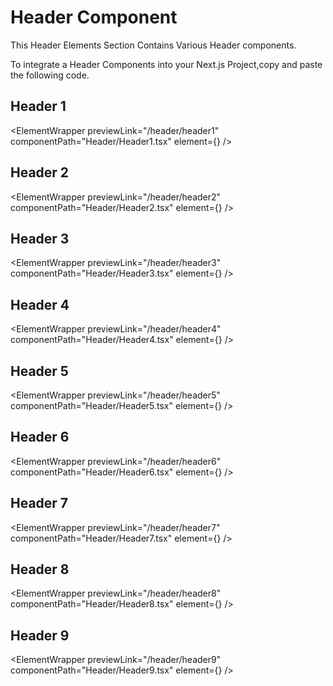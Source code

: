 
# Header Component

This Header Elements Section Contains Various Header components.

To integrate a Header Components into your Next.js Project,copy and paste the following code.

## Header 1

<ElementWrapper
  previewLink="/header/header1"
  componentPath="Header/Header1.tsx"
  element={<Header1 />}
/>

## Header 2

<ElementWrapper
  previewLink="/header/header2"
  componentPath="Header/Header2.tsx"
  element={<Header2 />}
/>

## Header 3

<ElementWrapper
  previewLink="/header/header3"
  componentPath="Header/Header3.tsx"
  element={<Header3 />}
/>

## Header 4

<ElementWrapper
  previewLink="/header/header4"
  componentPath="Header/Header4.tsx"
  element={<Header4 />}
/>

## Header 5

<ElementWrapper
  previewLink="/header/header5"
  componentPath="Header/Header5.tsx"
  element={<Header5 />}
/>

## Header 6

<ElementWrapper
  previewLink="/header/header6"
  componentPath="Header/Header6.tsx"
  element={<Header6 />}
/>

## Header 7

<ElementWrapper
  previewLink="/header/header7"
  componentPath="Header/Header7.tsx"
  element={<Header7 />}
/>

## Header 8

<ElementWrapper
  previewLink="/header/header8"
  componentPath="Header/Header8.tsx"
  element={<Header8 />}
/>

## Header 9

<ElementWrapper
  previewLink="/header/header9"
  componentPath="Header/Header9.tsx"
  element={<Header9 />}
/>

